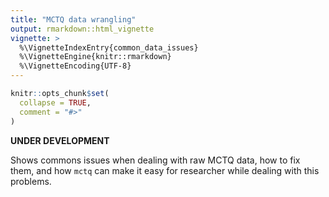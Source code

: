 ```yaml
---
title: "MCTQ data wrangling"
output: rmarkdown::html_vignette
vignette: >
  %\VignetteIndexEntry{common_data_issues}
  %\VignetteEngine{knitr::rmarkdown}
  %\VignetteEncoding{UTF-8}
---
```


```r
knitr::opts_chunk$set(
  collapse = TRUE,
  comment = "#>"
)
```

__UNDER DEVELOPMENT__

Shows commons issues when dealing with raw MCTQ data, how to fix them, and how `mctq` can make it easy for researcher while dealing with this problems.
